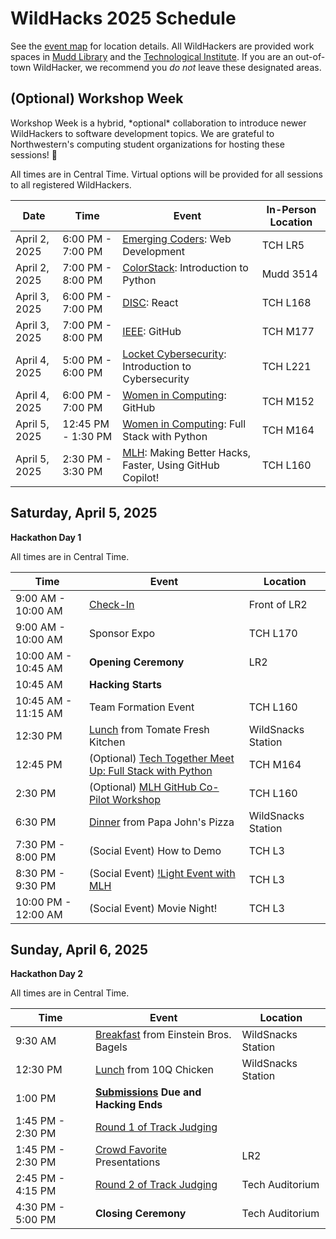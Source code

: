 
# WildHacks 2025 Schedule

See the [event map](/map) for location details. All WildHackers are provided work spaces in [Mudd Library](https://www.library.northwestern.edu/libraries-collections/mudd-library/) and the [Technological Institute](https://maps.northwestern.edu/txt/facility/132). If you are an out-of-town WildHacker, we recommend you *do not* leave these designated areas.

## (Optional) Workshop Week

<Callout emoji="👾">
Workshop Week is a hybrid, *optional* collaboration to introduce newer WildHackers to software development topics. We are grateful to Northwestern's computing student organizations for hosting these sessions! 💓
</Callout>

All times are in Central Time. Virtual options will be provided for all sessions to all registered WildHackers.

| Date              | Time               | Event                                                                                                                        | In-Person Location   |
| ----------------- | ------------------ | ---------------------------------------------------------------------------------------------------------------------------- | ---------------------|
| April 2, 2025     | 6:00 PM - 7:00 PM  | [Emerging Coders](/workshops/#emerging-coders-web-development): Web Development                                              | TCH LR5              |
| April 2, 2025     | 7:00 PM - 8:00 PM  | [ColorStack](/workshops/#colorstack-introduction-to-python): Introduction to Python                                          | Mudd 3514            |
| April 3, 2025     | 6:00 PM - 7:00 PM  | [DISC](/workshops/#disc-react): React                                                                                        | TCH L168             |
| April 3, 2025     | 7:00 PM - 8:00 PM  | [IEEE](/workshops/#ieee-github): GitHub                                                                                      | TCH M177             |
| April 4, 2025     | 5:00 PM - 6:00 PM  | [Locket Cybersecurity](/workshops/#locket-cybersecurity-introduction-to-cybersecurity): Introduction to Cybersecurity        | TCH L221             |
| April 4, 2025     | 6:00 PM - 7:00 PM  | [Women in Computing](/workshops/#women-in-computing-github): GitHub                                                          | TCH M152             |
| April 5, 2025     | 12:45 PM - 1:30 PM | [Women in Computing](/workshops/#women-in-computing-full-stack-with-python-mlh-techtogether-event): Full Stack with Python   | TCH M164             |
| April 5, 2025     | 2:30 PM - 3:30 PM  | [MLH](/workshops/#making-better-hacks-faster-using-github-copilot): Making Better Hacks, Faster, Using GitHub Copilot!       | TCH L160             |

## Saturday, April 5, 2025

**Hackathon Day 1**

All times are in Central Time.

| Time                | Event                                                                                                                                       | Location           |
| ------------------- | ------------------------------------------------------------------------------------------------------------------------------------------- | ------------------ |
| 9:00 AM - 10:00 AM  | [Check-In](/logistics/checking-in)                                                                                                          | Front of LR2       |
| 9:00 AM - 10:00 AM  | Sponsor Expo                                                                                                                                | TCH L170           |
| 10:00 AM - 10:45 AM | **Opening Ceremony**                                                                                                                        | LR2                |
| 10:45 AM            | **Hacking Starts**                                                                                                                          |                    |
| 10:45 AM - 11:15 AM | Team Formation Event                                                                                                                        | TCH L160           |
| 12:30 PM            | [Lunch](/logistics/meal-options/#saturday-lunch-from-tomate) from Tomate Fresh Kitchen                                                      | WildSnacks Station |
| 12:45 PM            | (Optional) [Tech Together Meet Up: Full Stack with Python](/workshops/#women-in-computing-full-stack-with-python-mlh-techtogether-event)    | TCH M164           |
| 2:30 PM             | (Optional) [MLH GitHub Co-Pilot Workshop](/workshops/#making-better-hacks-faster-using-github-copilot)                                      | TCH L160           |
| 6:30 PM             | [Dinner](/logistics/meal-options/#saturday-dinner-from-papa-johns-pizza) from Papa John's Pizza                                             | WildSnacks Station |
| 7:30 PM - 8:00 PM   | (Social Event) How to Demo                                                                                                                  | TCH L3             |
| 8:30 PM - 9:30 PM   | (Social Event) [!Light Event with MLH](https://guide.mlh.io/organizer-resources/host-exciting-mini-events/mlh-mini-events/light)            | TCH L3             |
| 10:00 PM - 12:00 AM | (Social Event) Movie Night!                                                                                                                 | TCH L3             |

## Sunday, April 6, 2025

**Hackathon Day 2**

All times are in Central Time.

| Time              | Event                                                                                                       | Location           |
| ----------------- | ----------------------------------------------------------------------------------------------------------- | ------------------ |
| 9:30 AM           | [Breakfast](/logistics/meal-options/#sunday-breakfast-from-einstein-bros-bagels) from Einstein Bros. Bagels | WildSnacks Station |
| 12:30 PM          | [Lunch](/logistics/meal-options/#sunday-lunch-from-10q-chicken) from 10Q Chicken                            | WildSnacks Station |
| 1:00 PM           | **[Submissions](/project-guidelines/submission) Due and Hacking Ends**                                      |                    |
| 1:45 PM - 2:30 PM | [Round 1 of Track Judging](/judging-and-awards/how-judging-works/#round-1---initial-judging)                |                    |
| 1:45 PM - 2:30 PM | [Crowd Favorite](/judging-and-awards/how-judging-works/#crowd-favorite) Presentations                       | LR2                |
| 2:45 PM - 4:15 PM | [Round 2 of Track Judging](/judging-and-awards/how-judging-works/#round-2---live-presentations)             | Tech Auditorium    |
| 4:30 PM - 5:00 PM | **Closing Ceremony**                                                                                        | Tech Auditorium    |
